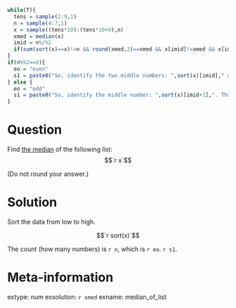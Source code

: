 ```r
while(T){
  tens = sample(2:9,1)
  n = sample(4:7,1)
  x = sample((tens*10):(tens*10+9),n)
  xmed = median(x)
  imid = n%/%2
  if(sum(sort(x)==x)!=n && round(xmed,2)==xmed && x[imid]!=xmed && x[imid+1]!=xmed && sort(x)[imid]!=sort(x)[imid+1]){break}
}
if(n%%2==0){
  eo = "even"
  s1 = paste0("So, identify the two middle numbers: ",sort(x)[imid]," and ",sort(x)[imid+1],". Find the mean of those two numbers: $$\\frac{",sort(x)[imid],"+",sort(x)[imid+1],"}{2}=",xmed,"$$ That number is the median." )
} else {
  eo = "odd"
  s1 = paste0("So, identify the middle number: ",sort(x)[imid+1],". That number is the median.")
}

```


Question
========

Find [the median](https://en.wikipedia.org/wiki/Median) of the following list:
$$`r x`$$

(Do not round your answer.)


Solution
========

Sort the data from low to high.

$$`r sort(x)`$$

The count (how many numbers) is `r n`, which is `r eo`. `r s1`.



Meta-information
================
extype: num
exsolution: `r xmed`
exname: median_of_list